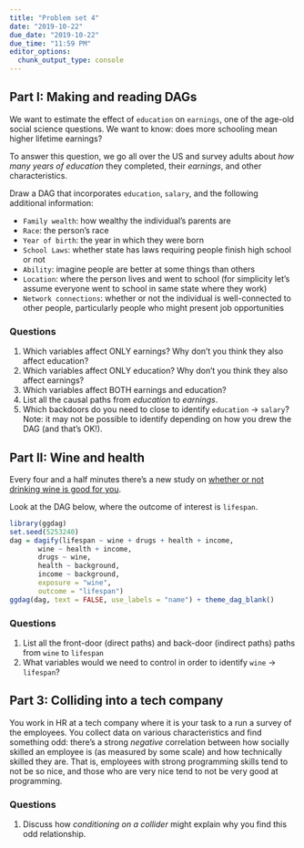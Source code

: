 ```yaml
---
title: "Problem set 4"
date: "2019-10-22"
due_date: "2019-10-22"
due_time: "11:59 PM"
editor_options: 
  chunk_output_type: console
---
```




## Part I: Making and reading DAGs


We want to estimate the effect of `education` on `earnings`, one of the age-old social science questions. We want to know: does more schooling mean higher lifetime earnings?


 To answer this question, we go all over the US and survey adults about *how many years of education* they completed, their *earnings*, and other characteristics.
 

Draw a DAG that incorporates `education`, `salary`, and the following additional information: 


- `Family wealth`: how wealthy the individual’s parents are
- `Race`: the person’s race
-  `Year of birth`: the year in which they were born
- `School Laws`: whether state has laws requiring people finish high school or not
- `Ability`: imagine people are better at some things than others
-  `Location`: where the person lives and went to school (for simplicity let’s assume everyone went to school in same state where they work)
- `Network connections`: whether or not the individual is well-connected to other people, particularly people who might present job opportunities


### Questions


1. Which variables affect ONLY earnings?  Why don't you think they also affect education?
2. Which variables affect ONLY education? Why don't you think they also affect earnings?
3. Which variables affect BOTH earnings and education?
4. List all the causal paths from *education* to *earnings*. 
5. Which backdoors do you need to close to identify `education` $\rightarrow$ `salary`? Note: it may not be possible to identify depending on how you drew the DAG (and that's OK!). 



## Part II: Wine and health



Every four and a half minutes there's a new study on [whether or not drinking wine is good for you](https://www.mayoclinic.org/diseases-conditions/heart-disease/in-depth/red-wine/art-20048281). 


Look at the DAG below, where the outcome of interest is `lifespan`. 



```r
library(ggdag)
set.seed(5253240)
dag = dagify(lifespan ~ wine + drugs + health + income, 
       wine ~ health + income, 
       drugs ~ wine,
       health ~ background, 
       income ~ background, 
       exposure = "wine", 
       outcome = "lifespan")
ggdag(dag, text = FALSE, use_labels = "name") + theme_dag_blank()
```



### Questions

1. List all the front-door (direct paths) and back-door (indirect paths) paths from `wine` to `lifespan`
2. What variables would we need to control in order to identify `wine` $\rightarrow$ `lifespan`?


## Part 3: Colliding into a tech company


You work in HR at a tech company where it is your task to a run a survey of the employees. You collect data on various characteristics and find something odd: there's a strong *negative* correlation between how socially skilled an employee is (as measured by some scale) and how technically skilled they are. That is, employees with strong programming skills tend to not be so nice, and those who are very nice tend to not be very good at programming. 


### Questions

1. Discuss how *conditioning on a collider* might explain why you find this odd relationship. 